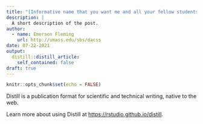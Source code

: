 ```yaml
---
title: "[Informative name that you want me and all your fellow students to see]"
description: |
  A short description of the post.
author:
  - name: Emerson Fleming
    url: http://umass.edu/sbs/dacss
date: 07-22-2021
output:
  distill::distill_article:
    self_contained: false
draft: true
---
```



```r
knitr::opts_chunk$set(echo = FALSE)
```

Distill is a publication format for scientific and technical writing, native to the web.

Learn more about using Distill at <https://rstudio.github.io/distill>.


